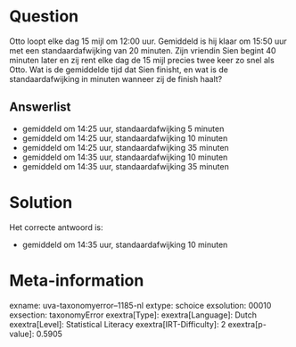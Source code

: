Question
========

Otto loopt elke dag 15 mijl om 12:00 uur. Gemiddeld is hij klaar om
15:50 uur met een standaardafwijking van 20 minuten. Zijn vriendin Sien
begint 40 minuten later en zij rent elke dag de 15 mijl precies twee
keer zo snel als Otto. Wat is de gemiddelde tijd dat Sien finisht, en
wat is de standaardafwijking in minuten wanneer zij de finish haalt?

Answerlist
----------

* gemiddeld om 14:25 uur, standaardafwijking 5 minuten
* gemiddeld om 14:25 uur, standaardafwijking 10 minuten
* gemiddeld om 14:25 uur, standaardafwijking 35 minuten
* gemiddeld om 14:35 uur, standaardafwijking 10 minuten
* gemiddeld om 14:35 uur, standaardafwijking 35 minuten

Solution
========

Het correcte antwoord is: 

* gemiddeld om 14:35 uur, standaardafwijking 10 minuten

Meta-information
================
exname: uva-taxonomyerror--1185-nl
extype: schoice
exsolution: 00010
exsection: taxonomyError 
exextra[Type]: 
exextra[Language]: Dutch
exextra[Level]: Statistical Literacy
exextra[IRT-Difficulty]: 2
exextra[p-value]: 0.5905
